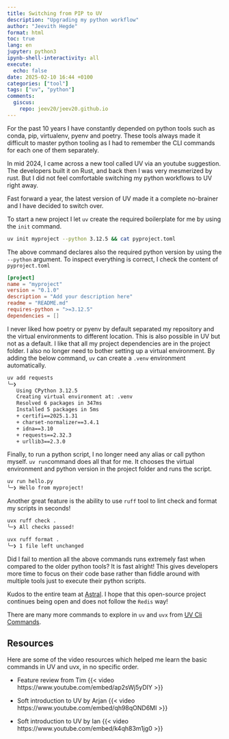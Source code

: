 ```yaml
---
title: Switching from PIP to UV
description: "Upgrading my python workflow"
author: "Jeevith Hegde"
format: html
toc: true
lang: en
jupyter: python3
ipynb-shell-interactivity: all
execute:
  echo: false
date: 2025-02-10 16:44 +0100
categories: ["tool"]
tags: ["uv", "python"]
comments:
  giscus:
    repo: jeev20/jeev20.github.io
---
```



For the past 10 years I have constantly depended on python tools such as conda, pip, virtualenv, pyenv and poetry. These tools always made it difficult to master python tooling as I had to remember the CLI commands for each one of them separately. 

In mid 2024, I came across a new tool called UV via an youtube suggestion. The developers built it on Rust, and back then I was very mesmerized by rust. But I did not feel comfortable switching my python workflows to UV right away. 

Fast forward a year, the latest version of UV made it a complete no-brainer and I have decided to switch over. 

To start a new project I let `uv` create the required boilerplate for me by using the `init` command. 

```.bash
uv init myproject --python 3.12.5 && cat pyproject.toml 
```
The above command declares also the required python version by using the `--python` argument. To inspect everything is correct, I check the content of `pyproject.toml`

```.toml
[project]
name = "myproject"
version = "0.1.0"
description = "Add your description here"
readme = "README.md"
requires-python = ">=3.12.5"
dependencies = []
```

I never liked how poetry or pyenv by default separated my repository and the virtual environments to different location. This is also possible in UV but not as a default. I like that all my project dependencies are in the project folder. I also no longer need to bother setting up a virtual environment. By adding the below command, `uv` can create a `.venv` environment automatically.

```.bash
uv add requests 
╰─❯
   Using CPython 3.12.5
   Creating virtual environment at: .venv
   Resolved 6 packages in 347ms
   Installed 5 packages in 5ms
   + certifi==2025.1.31
   + charset-normalizer==3.4.1
   + idna==3.10
   + requests==2.32.3
   + urllib3==2.3.0

```

Finally, to run a python script, I no longer need any alias or call python myself. `uv run`command does all that for me. It chooses the virtual environment and python version in the project folder and runs the script.

```.bash
uv run hello.py
╰─❯ Hello from myproject!
```


Another great feature is the ability to use `ruff` tool to lint check and format my scripts in seconds!

```.bash
uvx ruff check .
╰─❯ All checks passed!
```

```.bash
uvx ruff format .
╰─❯ 1 file left unchanged
```

Did I fail to mention all the above commands runs extremely fast when compared to the older python tools? It is fast alright! 
This gives developers more time to focus on their code base rather than fiddle around with multiple tools just to execute their python scripts.

Kudos to the entire team at [Astral](https://docs.astral.sh/). I hope that this open-source project continues being open and does not follow the `Redis` way!

There are many more commands to explore in `uv` and `uvx` from [UV Cli Commands](https://docs.astral.sh/uv/reference/cli/). 

## Resources 
Here are some of the video resources which helped me learn the basic commands in UV and uvx, in no specific order.

   * Feature review from Tim 
   {{< video https://www.youtube.com/embed/ap2sWj5yDIY >}}


   * Soft introduction to UV by Arjan
   {{< video https://www.youtube.com/embed/qh98qOND6MI >}}


   * Soft introduction to UV by Ian
    {{< video https://www.youtube.com/embed/k4qh83m1jg0 >}}
   

   
